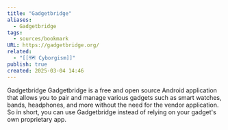 ```yaml
---
title: "Gadgetbridge"
aliases:
  - Gadgetbridge
tags:
  - sources/bookmark
URL: https://gadgetbridge.org/
related:
  - "[[🗺️ Cyborgism]]"
publish: true
created: 2025-03-04 14:46
---
```


Gadgetbridge
Gadgetbridge is a free and open source Android application that allows you to pair and manage various gadgets such as smart watches, bands, headphones, and more without the need for the vendor application. So in short, you can use Gadgetbridge instead of relying on your gadget's own proprietary app.